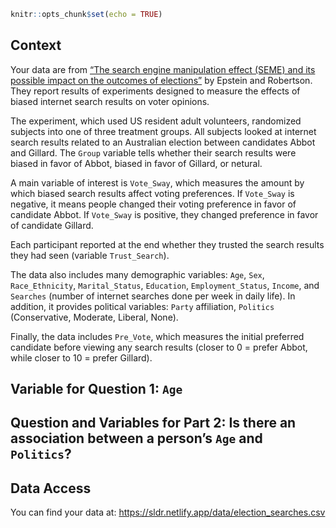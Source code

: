 

```r
knitr::opts_chunk$set(echo = TRUE)
```

## Context

Your data are from ["The search engine manipulation effect (SEME) and its possible impact on the outcomes of elections"](https://www.pnas.org/content/112/33/E4512) by Epstein and Robertson. They report results of experiments designed to measure the effects of biased internet search results on voter opinions.

The experiment, which used US resident adult volunteers, randomized subjects into one of three treatment groups. All subjects looked at internet search results related to an Australian election between candidates Abbot and Gillard. The `Group` variable tells whether their search results were biased in favor of Abbot, biased in favor of Gillard, or netural.

A main variable of interest is `Vote_Sway`, which measures the amount by which biased search results affect voting preferences. If `Vote_Sway` is negative, it means people changed their voting preference in favor of candidate Abbot. If `Vote_Sway` is positive, they changed preference in favor of candidate Gillard. 

Each participant reported at the end whether they trusted the search results they had seen (variable `Trust_Search`).

The data also includes many demographic variables: `Age`, `Sex`, `Race_Ethnicity`, `Marital_Status`, `Education`, `Employment_Status`, `Income`, and `Searches` (number of internet searches done per week in daily life). In addition, it provides political variables: `Party` affiliation, `Politics` (Conservative, Moderate, Liberal, None).

Finally, the data includes `Pre_Vote`, which measures the initial preferred candidate before viewing any search results (closer to 0 = prefer Abbot, while closer to 10 = prefer Gillard).

## Variable for Question 1: `Age`

## Question and Variables for Part 2: Is there an association between a person's `Age` and `Politics`?



## Data Access

You can find your data at: <https://sldr.netlify.app/data/election_searches.csv>

<!-- ## Notes -->
